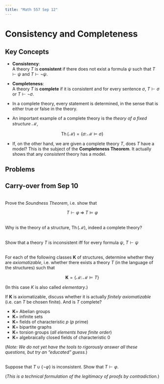 ```yaml
---
title: "Math 557 Sep 12"
---
```


# Consistency and Completeness

## Key Concepts

- **Consistency**: \
A theory $T$ is **consistent**  if there does not exist a formula $\psi$ such that $T \vdash \psi$ and $T \vdash \neg \psi$.

- **Completeness**: \
A theory $T$ is **complete** if it is consistent and for every sentence $\sigma$, $T \vdash \sigma$ or $T \vdash \neg \sigma$. 

- In a complete theory, every statement is determined, in the sense that is either true or false in the theory.

- An important example of a complete theory is the *theory of a fixed structure* $\mathcal{M}$,

$$\operatorname{Th}(\mathcal{M}) = \{ \sigma \colon \mathcal{M} \models \sigma \}$$

- If, on the other hand, we are given a complete theory $T$, does $T$ have a model? This is the subject of the **Completeness Theorem**. It actually shows that any *consistent* theory has a model.



## Problems

:::{#exr-}
## Carry-over from Sep 10
\
Prove the *Soundness Theorem*, i.e. show that

$$T \vdash \varphi \; \Rightarrow \; T \models \varphi$$
:::

::: {#exr-}
\
Why is the theory of a structure, $\operatorname{Th}(\mathcal{M})$, indeed a complete theory?
:::

::: {#exr-}
\
Show that a theory $T$ is inconsistent iff for every formula $\psi$, $T \vdash \psi$
:::


::: {#exr-}
\
For each of the following classes $\mathbf{K}$ of structures, determine whether they are *axiomatizable*, i.e. whether there exists a theory $T$ (in the language of the structures) such that

$$\mathbf{K} = \{ \mathcal{M} \colon \mathcal{M} \models T \}$$

(In this case $K$ is also called *elementary*.)

If $\mathbf{K}$ is axiomatizable, discuss whether it is actually *finitely axiomatizable* (i.e. can $T$ be chosen finite).
And is $T$ complete?

- $\mathbf{K} =$ Abelian groups
- $\mathbf{K} =$ infinite sets
- $\mathbf{K} =$ fields of characteristic $p$ ($p$ prime)
- $\mathbf{K} =$ bipartite graphs
- $\mathbf{K} =$ torsion groups  (*all elements have finite order*)
- $\mathbf{K} =$ algebraically closed fields of characteristic $0$

(*Note: We do not yet have the tools to rigorously answer all these questions, but try an "educated" guess.*)
:::


:::{#exr-}
\
Suppose that $T \cup \{\neg\varphi\}$ is inconsistent. Show that $T \vdash \varphi$. 

(*This is a
technical formulation of the legitimacy of proofs by contradiction.*)
:::



